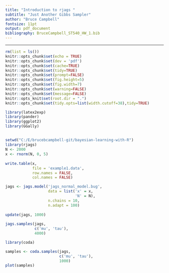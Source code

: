 ```yaml
---
title: "Introduction to rjags "
subtitle: "Just Another Gibbs Sampler"
author: "Bruce Campbell"
fontsize: 11pt
output: pdf_document
bibliography: BruceCampbell_ST540_HW_1.bib
---
```


---
```r
rm(list = ls())
knitr::opts_chunk$set(echo = TRUE)
knitr::opts_chunk$set(dev = 'pdf')
knitr::opts_chunk$set(cache=TRUE)
knitr::opts_chunk$set(tidy=TRUE)
knitr::opts_chunk$set(prompt=FALSE)
knitr::opts_chunk$set(fig.height=5)
knitr::opts_chunk$set(fig.width=7)
knitr::opts_chunk$set(warning=FALSE)
knitr::opts_chunk$set(message=FALSE)
knitr::opts_knit$set(root.dir = ".")
knitr::opts_chunk$set(tidy.opts=list(width.cutoff=38),tidy=TRUE)

library(latex2exp)   
library(pander)
library(ggplot2)
library(GGally)

```


##


```r
setwd("C:/E/brucebcampbell-git/bayesian-learning-with-R")
library(rjags)
N <- 2000
x <- rnorm(N, 0, 5)
 
write.table(x,
            file = 'example1.data',
            row.names = FALSE,
            col.names = FALSE)

jags <- jags.model('jags_normal_model.bug',
                   data = list('x' = x,
                               'N' = N),
                   n.chains = 10,
                   n.adapt = 100)
 
update(jags, 1000)
 
jags.samples(jags,
             c('mu', 'tau'),
             4000)

```


```r
library(coda)

samples <- coda.samples(jags,
                        c('mu', 'tau'),
                        1000)
plot(samples)
```